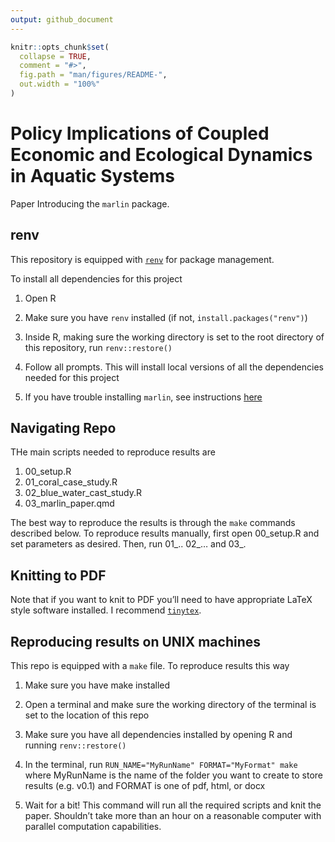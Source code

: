 ```yaml
---
output: github_document
---
```


<!-- README.md is generated from README.Rmd. Please edit that file -->

```r
knitr::opts_chunk$set(
  collapse = TRUE,
  comment = "#>",
  fig.path = "man/figures/README-",
  out.width = "100%"
)
```

# Policy Implications of Coupled Economic and Ecological Dynamics in Aquatic Systems

Paper Introducing the `marlin` package. 

## renv

This repository is equipped with [`renv`](https://rstudio.github.io/renv/) for package management. 

To install all dependencies for this project

1. Open R

2. Make sure you have `renv` installed (if not, `install.packages("renv")`)

3. Inside R, making sure the working directory is set to the root directory of this repository, run `renv::restore()`

4. Follow all prompts. This will install local versions of all the dependencies needed for this project

5. If you have trouble installing `marlin`, see instructions [here](https://danovando.github.io/marlin/#installation-troubleshooting)

## Navigating Repo

THe main scripts needed to reproduce results are 

1. 00_setup.R
2. 01_coral_case_study.R
3. 02_blue_water_cast_study.R
4. 03_marlin_paper.qmd

The best way to reproduce the results is through the `make` commands described below. To reproduce results manually, first open 00_setup.R and set parameters as desired. Then, run 01_.. 02_... and 03_. 


## Knitting to PDF

Note that if you want to knit to PDF you'll need to have appropriate LaTeX style software installed. I recommend [`tinytex`](https://yihui.org/tinytex/). 

## Reproducing results on UNIX machines



This repo is equipped with a `make` file. To reproduce results this way

1. Make sure you have make installed

2. Open a terminal and make sure the working directory of the terminal is set to the location of this repo

3. Make sure you have all dependencies installed by opening R and running `renv::restore()`

4. In the terminal, run `RUN_NAME="MyRunName" FORMAT="MyFormat" make` where MyRunName is the name of the folder you want to create to store results (e.g. v0.1) and FORMAT is one of pdf, html, or docx

5. Wait for a bit! This command will run all the required scripts and knit the paper. Shouldn't take more than an hour on a reasonable computer with parallel computation capabilities. 
